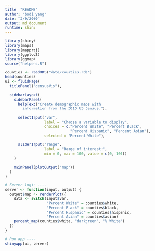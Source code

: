 ```yaml
---
title: "README"
author: "bodi yang"
date: "3/9/2020"
output: md_document
runtime: shiny
---
```



```r

library(shiny)
library(maps)
library(mapproj)
library(ggplot2)
library(ggmap)
source("helpers.R")

counties <- readRDS("data/counties.rds")
head(counties)
ui <- fluidPage(
  titlePanel("censusVis"),
  
  sidebarLayout(
    sidebarPanel(
      helpText("Create demographic maps with 
        information from the 2010 US Census."),
      
      selectInput("var", 
                  label = "Choose a variable to display",
                  choices = c("Percent White", "Percent Black",
                              "Percent Hispanic", "Percent Asian"),
                  selected = "Percent White"),
      
      sliderInput("range", 
                  label = "Range of interest:",
                  min = 0, max = 100, value = c(0, 100))
    ),
    
    mainPanel(plotOutput("map"))
  )
)

# Server logic ----
server <- function(input, output) {
  output$map <- renderPlot({
    data <- switch(input$var, 
                   "Percent White" = counties$white,
                   "Percent Black" = counties$black,
                   "Percent Hispanic" = counties$hispanic,
                   "Percent Asian" = counties$asian)
    percent_map(counties$white, "darkgreen", "% White")
  })
}

# Run app ----
shinyApp(ui, server)





```
